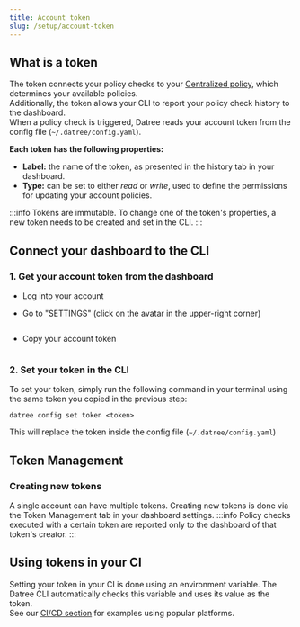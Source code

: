```yaml
---
title: Account token
slug: /setup/account-token
---
```


## What is a token

The token connects your policy checks to your [Centralized policy](/setup/centralized-policy), which determines your available policies.  
Additionally, the token allows your CLI to report your policy check history to the dashboard.  
When a policy check is triggered, Datree reads your account token from the config file (`~/.datree/config.yaml`).

**Each token has the following properties:**

- **Label:** the name of the token, as presented in the history tab in your dashboard.
- **Type:** can be set to either *read* or *write*, used to define the permissions for updating your account policies.

:::info
Tokens are immutable. To change one of the token's properties, a new token needs to be created and set in the CLI.
:::

## Connect your dashboard to the CLI

### 1. Get your account token from the dashboard

- Log into your account

- Go to "SETTINGS" (click on the avatar in the upper-right corner)
<img src='/img/setup/account-token/1.png' alt=''/>

- Copy your account token

<img src='/img/setup/account-token/2.png' alt=''/>

### 2. Set your token in the CLI

To set your token, simply run the following command in your terminal using the same token you copied in the previous step:

```terminal
datree config set token <token>
```

This will replace the token inside the config file (`~/.datree/config.yaml`)

## Token Management

### Creating new tokens
A single account can have multiple tokens. Creating new tokens is done via the Token Management tab in your dashboard settings.
:::info
Policy checks executed with a certain token are reported only to the dashboard of that token's creator.
:::

## Using tokens in your CI
Setting your token in your CI is done using an environment variable. The Datree CLI automatically checks this variable and uses its value as the token.  
See our [CI/CD section](/cicd-examples) for examples using popular platforms.